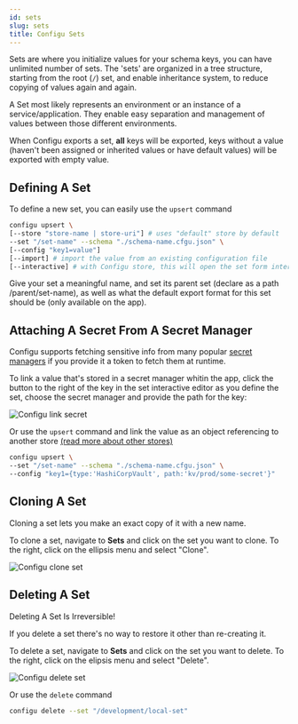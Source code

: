 ```yaml
---
id: sets
slug: sets
title: Configu Sets
---
```


Sets are where you initialize values for your schema keys, you can have unlimited number of sets.
The 'sets' are organized in a tree structure, starting from the root (`/`) set, and enable inheritance 
system, to reduce copying of values again and again.

A Set most likely represents an environment or an instance of a service/application. They enable easy 
separation and management of values between those different environments.

When Configu exports a set, **all** keys will be exported, keys without a value (haven't been assigned 
or inherited values or have default values) will be exported with empty value.

## Defining A Set

To define a new set, you can easily use the `upsert` command

```sh
configu upsert \
[--store "store-name | store-uri"] # uses "default" store by default
--set "/set-name" --schema "./schema-name.cfgu.json" \
[--config "key1=value"]
[--import] # import the value from an existing configuration file 
[--interactive] # with Configu store, this will open the set form interactively and simply within the app
```

Give your set a meaningful name, and set its parent set (declare as a path /parent/set-name), 
as well as what the default export format for this set should be (only available on the app).

## Attaching A Secret From A Secret Manager

Configu supports fetching sensitive info from many popular [secret managers](/store) if you provide 
it a token to fetch them at runtime. 

To link a value that's stored in a secret manager whitin the app, click the button to the right of the 
key in the set interactive editor as you define the set, choose the secret manager and provide the 
path for the key:

![Сonfigu link secret](configu-link-secret.png)


Or use the `upsert` command and link the value as an object referencing to another store 
[(read more about other stores)](/cli)

```sh
configu upsert \
--set "/set-name" --schema "./schema-name.cfgu.json" \
--config "key1={type:'HashiCorpVault', path:'kv/prod/some-secret'}"
```

## Cloning A Set

Cloning a set lets you make an exact copy of it with a new name.

To clone a set, navigate to **Sets** and click on the set you want to clone. To the right, 
click on the ellipsis menu and select "Clone".

![Сonfigu clone set](configu-clone-set.png)


## Deleting A Set

<Admonition type="warning">
Deleting A Set Is Irreversible!

If you delete a set there's no way to restore it other than re-creating it.

</Admonition>

To delete a set, navigate to **Sets** and click on the set you want to delete. To the right, 
click on the elipsis menu and select "Delete".

![Сonfigu delete set](configu-delete-set.png)


Or use the `delete` command

```sh
configu delete --set "/development/local-set"
```